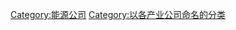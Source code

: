 {{Wikipedia category|hidden=yes|container=yes}}
{{Eponymous category}}

[[Category:能源公司|Category:能源公司]]
[[Category:以各产业公司命名的分类|Category:以各产业公司命名的分类]]